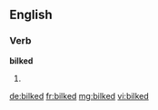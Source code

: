==English==
===Verb===
'''bilked'''
# {{past of|[[bilk]]}}

[[de:bilked]]
[[fr:bilked]]
[[mg:bilked]]
[[vi:bilked]]
